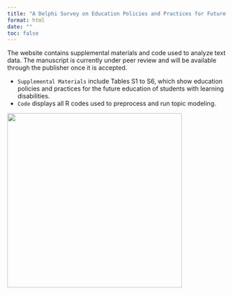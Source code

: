 ---
title: "A Delphi Survey on Education Policies and Practices for Future Education of Students With Learning Disabilities"
format: html
date: ""
toc: false
---

The website contains supplemental materials and code used to analyze text data. The manuscript is currently under peer review and will be available through the publisher once it is accepted.

-   `Supplemental Materials` include Tables S1 to S6, which show education policies and practices for the future education of students with learning disabilities.
-   `Code` displays all R codes used to preprocess and run topic modeling.

![](images/main.png){fig-align="center" width="400"}
